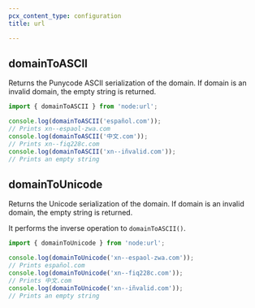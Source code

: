 ```yaml
---
pcx_content_type: configuration
title: url

---
```



<Render file="nodejs-compat-howto" />

## domainToASCII

Returns the Punycode ASCII serialization of the domain. If domain is an invalid domain, the empty string is returned.

```js
import { domainToASCII } from 'node:url';

console.log(domainToASCII('español.com'));
// Prints xn--espaol-zwa.com
console.log(domainToASCII('中文.com'));
// Prints xn--fiq228c.com
console.log(domainToASCII('xn--iñvalid.com'));
// Prints an empty string
```

## domainToUnicode

Returns the Unicode serialization of the domain. If domain is an invalid domain, the empty string is returned.

It performs the inverse operation to `domainToASCII()`.

```js
import { domainToUnicode } from 'node:url';

console.log(domainToUnicode('xn--espaol-zwa.com'));
// Prints español.com
console.log(domainToUnicode('xn--fiq228c.com'));
// Prints 中文.com
console.log(domainToUnicode('xn--iñvalid.com'));
// Prints an empty string
```
